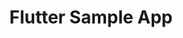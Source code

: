 ---
title: "Flutter Sample App"
url: "https://github.com/cometchat/cometchat-sample-app-flutter"
---